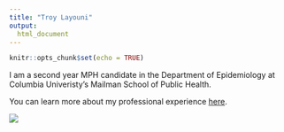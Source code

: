 ```yaml
---
title: "Troy Layouni"
output: 
  html_document
---
```


```r
knitr::opts_chunk$set(echo = TRUE)
```

I am a second year MPH candidate in the Department of Epidemiology at Columbia Univeristy's Mailman School of Public Health.

You can learn more about my professional experience [here](about.html).

![](images/me.jpg)